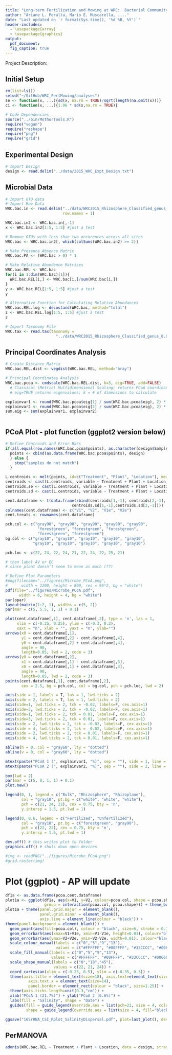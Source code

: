 ```yaml
---
title: "Long-term Fertilization and Mowing at WRC:  Bacterial Community Characterization"
author: "Ariane L. Peralta, Mario E. Muscarella, ...."
date: "Last updated on `r format(Sys.time(), '%d %B, %Y')`"
header-includes:
  - \usepackage{array}
  - \usepackage{graphics}
output: 
  pdf_document:
  fig_caption: true
---
```


Project Description: 

## Initial Setup
```r
rm(list=ls())
setwd("~/GitHub/WRC_FertMowing/analyses")
se <- function(x, ...){sd(x, na.rm = TRUE)/sqrt(length(na.omit(x)))}
ci <- function(x, ...){1.96 * sd(x,na.rm = TRUE)}

# Code Dependencies
source("../bin/MothurTools.R")
require("vegan")
require("reshape")
require("png")
require("grid")
```

## Experimental Design
```r
# Import Design
design <- read.delim("../data/2015_WRC_Expt_Design.txt")

```

## Microbial Data
```r
# Import OTU data
# Import Raw Data
WRC.bac.in <- read.delim("../data/WRC2015_Rhizosphere_Classified_genus_OTUs.txt",
                         row.names = 1)

WRC.bac.in2 <- WRC.bac.in[,-1]
x <- WRC.bac.in2[1:5, 1:5] #just a test

# Remove OTUs with less than two occurences across all sites
WRC.bac <- WRC.bac.in2[, which(colSums(WRC.bac.in2) >= 2)]

# Make Presence Absence Matrix
WRC.bac.PA <- (WRC.bac > 0) * 1

# Make Relative Abundence Matrices
WRC.bac.REL <- WRC.bac
for(i in 1:dim(WRC.bac)[1]){
  WRC.bac.REL[i,] <- WRC.bac[i,]/sum(WRC.bac[i,])
}
y <- WRC.bac.REL[1:5, 1:5] #just a test
y

# Alternative Function for Calculating Relative Abundances
WRC.bac.REL.log <- decostand(WRC.bac, method="total")
z <- WRC.bac.REL.log[1:5, 1:5] #just a test
z

# Import Taxonomy File
WRC.tax <- read.tax(taxonomy = 
                      "../data/WRC2015_Rhizosphere_Classified_genus_0.03.cons.taxonomy")

```

## Principal Coordinates Analysis
```r
# Create Distance Matrix
WRC.bac.REL.dist <- vegdist(WRC.bac.REL, method="bray")

# Principal Coordinates Analysis
WRC.bac.pcoa <- cmdscale(WRC.bac.REL.dist, k=3, eig=TRUE, add=FALSE)
  # Classical (Metric) Multidimensional Scaling; returns PCoA coordinates
  # eig=TRUE returns eigenvalues; k = # of dimensions to calculate

explainvar1 <- round(WRC.bac.pcoa$eig[1] / sum(WRC.bac.pcoa$eig), 2) * 100
explainvar2 <- round(WRC.bac.pcoa$eig[2] / sum(WRC.bac.pcoa$eig), 2) * 100
sum.eig <- sum(explainvar1, explainvar2)



```

## PCoA Plot - plot function (ggplot2 version below)
```r
# Define Centroids and Error Bars
if(all.equal(row.names(WRC.bac.pcoa$points), as.character(design$SampleID))){
  points <- cbind(as.data.frame(WRC.bac.pcoa$points), design)
  } else {
    stop("samples do not match")
  }

L.centroids <- melt(points, id=c("Treatment", "Plant", "Location"), measure.vars = c("V1", "V2"))
centroids <- cast(L.centroids, variable ~ Treatment + Plant + Location, mean)
centroids.se <- cast(L.centroids, variable ~ Treatment + Plant + Location, se)
centroids.sd <- cast(L.centroids, variable ~ Treatment + Plant + Location, sd)

cent.dataframe <- t(data.frame(rbind(centroids[1,-1], centroids[2,-1],
                             centroids.sd[1,-1],centroids.sd[2,-1])))
colnames(cent.dataframe) <- c("V1", "V2", "V1e", "V2e")
cent.treats <- rownames(cent.dataframe)

pch.col <- c("gray90", "gray90", "gray90", "gray90", "gray90", 
              "forestgreen", "forestgreen", "forestgreen", 
              "forestgreen", "forestgreen")
bg.col <- c("gray10", "gray10", "gray10", "gray10", "gray10",
            "gray10", "gray10", "gray10", "gray10", "gray10")

pch.loc <- c(22, 24, 22, 24, 21, 22, 24, 22, 25, 21)

# then label AV or EC
# since plant doesn’t seem to mean as much (??)

# Define Plot Parameters
#png(filename="../figures/Microbe_PCoA.png",
#      width = 1200, height = 800, res = 96*2, bg = "white")
pdf(file="../figures/Microbe_PCoA.pdf",
      width = 6, height = 4, bg = "white")
par(opar)
layout(matrix(1:2, 1), widths = c(5, 2))
par(mar = c(5, 5.5, 1, 1) + 0.1)

plot(cent.dataframe[,1], cent.dataframe[,2], type = 'n', las = 1,
     xlim = c(-0.25, 0.25), ylim = c(-0.3, 0.2),
     xaxt = "n", xlab = "", yaxt = "n", ylab="")
arrows(x0 = cent.dataframe[,1], 
       y1 = cent.dataframe[,2] - cent.dataframe[,4], 
       y0 = cent.dataframe[,2] + cent.dataframe[,4],
       angle = 90,
       length=0.05, lwd = 2, code = 3)
arrows(y0 = cent.dataframe[,2], 
       x1 = cent.dataframe[,1] - cent.dataframe[,3], 
       x0 = cent.dataframe[,1] + cent.dataframe[,3],
       angle = 90,
       length=0.05, lwd = 2, code = 3)
points(cent.dataframe[,1], cent.dataframe[,2], 
       cex = 2.5, bg = pch.col, col = bg.col, pch = pch.loc, lwd = 2)

axis(side = 1, labels = T, las = 1, lwd.ticks = 2)
axis(side = 2, labels = T, las = 1, lwd.ticks = 2)
axis(side=1, lwd.ticks = 2, tck = -0.02, labels=F, cex.axis=1)
axis(side=3, lwd.ticks = 2, tck = -0.02, labels=F, cex.axis=1)
axis(side=1, lwd.ticks = 2, tck = 0.01, labels=F, cex.axis=1)
axis(side=3, lwd.ticks = 2, tck = 0.01, labels=F, cex.axis=1)
axis(side = 2, lwd.ticks = 2, tck = -0.02, labels=F, cex.axis=1)
axis(side = 4, lwd.ticks = 2, tck = -0.02, labels=F, cex.axis=1)
axis(side = 2, lwd.ticks = 2, tck = 0.01, labels=F, cex.axis=1)
axis(side = 4, lwd.ticks = 2, tck = 0.01, labels=F, cex.axis=1)

abline(h = 0, col = "gray60", lty = "dotted")
abline(v = 0, col = "gray60", lty = "dotted")

mtext(paste("PCoA 1 (", explainvar1, "%)", sep = ""), side = 1, line = 3, cex = 1.5)
mtext(paste("PCoA 2 (", explainvar2, "%)", sep = ""), side = 2, line = 3.5, cex = 1.5)
      
box(lwd = 2)
par(mar = c(5, 0, 1, 1) + 0.1)
plot.new()

legend(0, 1, legend = c("Bulk", "Rhizosphere", "Rhizoplane"),
       col = "gray10", pt.bg = c("white", "white", "white"), 
       pch = c(21, 24, 22), cex = 0.75, bty = 'n',
       y.intersp = 1.5, pt.lwd = 1)

legend(0, 0.6, legend = c("Fertilized", "Unfertilized"),
       col = "gray10", pt.bg = c("forestgreen", "gray90"), 
       pch = c(22, 22), cex = 0.75, bty = 'n',
       y.intersp = 1.5, pt.lwd = 1)

dev.off() # this writes plot to folder
graphics.off() # shuts down open devices

#img <- readPNG("../figures/Microbe_PCoA.png")
#grid.raster(img)
```

# Plot (ggplot) - AP will update
```r
df1a <- as.data.frame(pcoa.cent.dataframe)
plot1a <- ggplot(df1a, aes(x=V1, y=V2, colour=pcoa.col, shape = pcoa.shape,
                 group = interaction(pcoa.col, pcoa.shape))) + theme_bw() 
plot1a + theme(panel.grid.major = element_blank(), 
               panel.grid.minor = element_blank(), 
               axis.line = element_line(colour = "black")) + 
theme(panel.background = element_blank()) + 
  geom_point(aes(fill=pcoa.col), colour = "black", size=6, stroke = 0.75) + 
  geom_errorbarh(aes(xmax=V1+V1e, xmin=V1-V1e, height=0.01), colour="black") +    
  geom_errorbar(aes(ymax=V2+V2e, ymin=V2-V2e, width=0.01), colour="black") + 
  scale_colour_manual(labels = c("0","5","9","13"), 
                      values = c("#FFFFFF", "#00FFFF", "#33CCCC", "#0066CC")) + 
  scale_fill_manual(labels = c("0","5","9","13"), 
                    values = c("#FFFFFF", "#00FFFF", "#33CCCC", "#0066CC")) + 
  scale_shape_manual(labels = c("0","18","45"),
                     values = c(22, 21, 24)) +
  coord_cartesian(xlim = c(-0.25, 0.5), ylim = c(-0.35, 0.3)) + 
  theme(axis.title = element_text(size=18), axis.text=element_text(size=14), 
          axis.text.x = element_text(size=14), 
          panel.border = element_rect(colour = "black", size=1.25)) + 
  theme(axis.ticks.length=unit(0.3,"cm")) + 
  xlab("PCoA 1 (21.7%)") + ylab("PCoA 2 (6.6%)") + 
  labs(fill = "Salinity", shape = "Date") +
  guides(fill = guide_legend(override.aes = list(pch=21, size = 4, colour="black")),
         shape = guide_legend(override.aes = list(size = 4, fill="black")))

ggsave("16SrRNA_CSI_Rplot_SalinityDispersal.pdf", plot=last_plot(), device=NULL, path=NULL, scale=1, width=NA, height=NA, dpi=900, limitsize=TRUE)

```
## PerMANOVA
```r
adonis(WRC.bac.REL ~ Treatment + Plant + Location, data = design, strata = design$Treatment, perm = 999)



```




